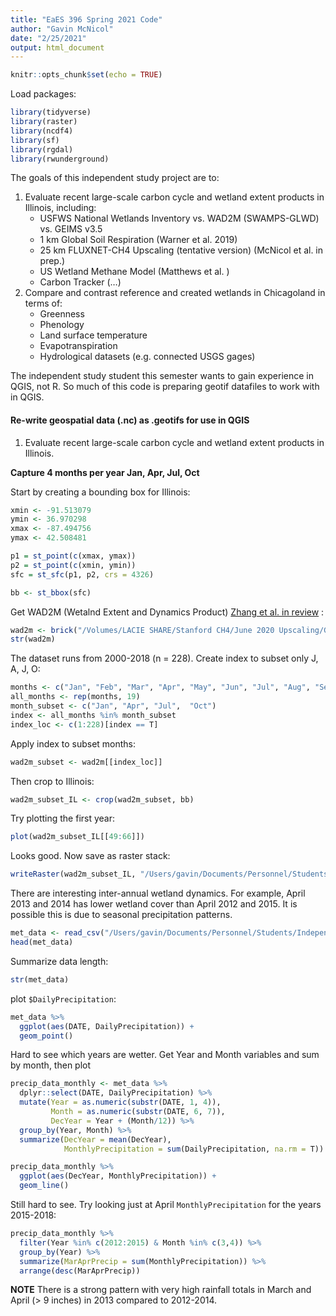 ```yaml
---
title: "EaES 396 Spring 2021 Code"
author: "Gavin McNicol"
date: "2/25/2021"
output: html_document
---
```


```r
knitr::opts_chunk$set(echo = TRUE)
```

Load packages:

```r
library(tidyverse)
library(raster)
library(ncdf4)
library(sf)
library(rgdal)
library(rwunderground)
```

The goals of this independent study project are to:

  1. Evaluate recent large-scale carbon cycle and wetland extent products in Illinois, including:
      + USFWS National Wetlands Inventory vs. WAD2M (SWAMPS-GLWD) vs. GEIMS v3.5
      + 1 km Global Soil Respiration (Warner et al. 2019)
      + 25 km FLUXNET-CH4 Upscaling (tentative version) (McNicol et al. in prep.)
      + US Wetland Methane Model (Matthews et al. )
      + Carbon Tracker (...)
      
  2. Compare and contrast reference and created wetlands in Chicagoland in terms of:
      + Greenness
      + Phenology 
      + Land surface temperature 
      + Evapotranspiration
      + Hydrological datasets (e.g. connected USGS gages)
      
The independent study student this semester wants to gain experience in QGIS, not R.  So much of this code is preparing geotif datafiles to work with in QGIS. 

#### Re-write geospatial data (.nc) as .geotifs for use in QGIS

1. Evaluate recent large-scale carbon cycle and wetland extent products in Illinois.

**Capture 4 months per year Jan, Apr, Jul, Oct**

Start by creating a bounding box for Illinois:

```r
xmin <- -91.513079
ymin <- 36.970298
xmax <- -87.494756
ymax <- 42.508481

p1 = st_point(c(xmax, ymax))
p2 = st_point(c(xmin, ymin))
sfc = st_sfc(p1, p2, crs = 4326)

bb <- st_bbox(sfc)
```

Get WAD2M (Wetalnd Extent and Dynamics Product) [Zhang et al. in review](10.5194/essd-2020-262Earth) :

```r
wad2m <- brick("/Volumes/LACIE SHARE/Stanford CH4/June 2020 Upscaling/Grids/WAD2M/gcp-ch4_wetlands_2000-2018_025deg.nc")
str(wad2m)
```

The dataset runs from 2000-2018 (n = 228). Create index to subset only J, A, J, O:

```r
months <- c("Jan", "Feb", "Mar", "Apr", "May", "Jun", "Jul", "Aug", "Sep", "Oct", "Nov", "Dec")
all_months <- rep(months, 19)
month_subset <- c("Jan", "Apr", "Jul",  "Oct")
index <- all_months %in% month_subset
index_loc <- c(1:228)[index == T]
```

Apply index to subset months:

```r
wad2m_subset <- wad2m[[index_loc]]
```

Then crop to Illinois:

```r
wad2m_subset_IL <- crop(wad2m_subset, bb)
```

Try plotting the first year:

```r
plot(wad2m_subset_IL[[49:66]])
```

Looks good. Now save as raster stack:

```r
writeRaster(wad2m_subset_IL, "/Users/gavin/Documents/Personnel/Students/Independent Study/Mary Wrightsman/eaes-396-spring-2021/data/wad2m/wad2m_subset_IL.tiff", format = "GTiff")
```

There are interesting inter-annual wetland dynamics. For example, April 2013 and 2014 has lower wetland cover than April 2012 and 2015. It is possible this is due to seasonal precipitation patterns.

```r
met_data <- read_csv("/Users/gavin/Documents/Personnel/Students/Independent Study/Mary Wrightsman/eaes-396-spring-2021/data/CHAMPAIGN 9 SW, IL US (WBAN-54808).csv")
head(met_data)
```

Summarize data length:

```r
str(met_data)
```

plot `$DailyPrecipitation`:

```r
met_data %>% 
  ggplot(aes(DATE, DailyPrecipitation)) +
  geom_point()
```

Hard to see which years are wetter. Get Year and Month variables and sum by month, then plot

```r
precip_data_monthly <- met_data %>% 
  dplyr::select(DATE, DailyPrecipitation) %>% 
  mutate(Year = as.numeric(substr(DATE, 1, 4)),
         Month = as.numeric(substr(DATE, 6, 7)),
         DecYear = Year + (Month/12)) %>% 
  group_by(Year, Month) %>% 
  summarize(DecYear = mean(DecYear),
            MonthlyPrecipitation = sum(DailyPrecipitation, na.rm = T))

precip_data_monthly %>% 
  ggplot(aes(DecYear, MonthlyPrecipitation)) +
  geom_line()
```

Still hard to see. Try looking just at April `MonthlyPrecipitation` for the years 2015-2018:

```r
precip_data_monthly %>% 
  filter(Year %in% c(2012:2015) & Month %in% c(3,4)) %>% 
  group_by(Year) %>% 
  summarize(MarAprPrecip = sum(MonthlyPrecipitation)) %>% 
  arrange(desc(MarAprPrecip))
```

**NOTE** There is a strong pattern with very high rainfall totals in March and April (> 9 inches) in 2013 compared to 2012-2014.




